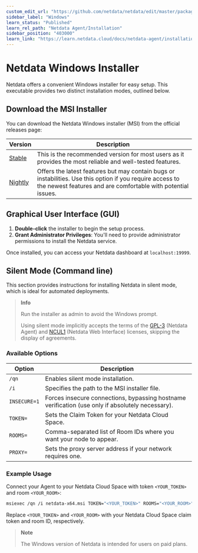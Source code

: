 ```yaml
---
custom_edit_url: "https://github.com/netdata/netdata/edit/master/packaging/windows/WINDOWS_INSTALLER.md"
sidebar_label: "Windows"
learn_status: "Published"
learn_rel_path: "Netdata Agent/Installation"
sidebar_position: "403000"
learn_link: "https://learn.netdata.cloud/docs/netdata-agent/installation/windows"
---
```


# Netdata Windows Installer

Netdata offers a convenient Windows installer for easy setup. This executable provides two distinct installation modes, outlined below.

## Download the MSI Installer

You can download the Netdata Windows installer (MSI) from the official releases page:

| Version                                                                                          | Description                                                                                                                                                               |
|--------------------------------------------------------------------------------------------------|---------------------------------------------------------------------------------------------------------------------------------------------------------------------------|
| [Stable](https://github.com/netdata/netdata/releases/latest/download/netdata-x64.msi)            | This is the recommended version for most users as it provides the most reliable and well-tested features.                                                                 |
| [Nightly](https://github.com/netdata/netdata-nightlies/releases/latest/download/netdata-x64.msi) | Offers the latest features but may contain bugs or instabilities. Use this option if you require access to the newest features and are comfortable with potential issues. |

## Graphical User Interface (GUI)

1. **Double-click** the installer to begin the setup process.
2. **Grant Administrator Privileges**: You'll need to provide administrator permissions to install the Netdata service.

Once installed, you can access your Netdata dashboard at `localhost:19999`.

## Silent Mode (Command line)

This section provides instructions for installing Netdata in silent mode, which is ideal for automated deployments.

> **Info**
>
> Run the installer as admin to avoid the Windows prompt.
>
> Using silent mode implicitly accepts the terms of the [GPL-3](https://raw.githubusercontent.com/netdata/netdata/refs/heads/master/LICENSE) (Netdata Agent) and [NCUL1](https://app.netdata.cloud/LICENSE.txt) (Netdata Web Interface) licenses, skipping the display of agreements.

### Available Options

| Option       | Description                                                                                      |
|--------------|--------------------------------------------------------------------------------------------------|
| `/qn`        | Enables silent mode installation.                                                                |
| `/i`         | Specifies the path to the MSI installer file.                                                    |
| `INSECURE=1` | Forces insecure connections, bypassing hostname verification (use only if absolutely necessary). |
| `TOKEN=`     | Sets the Claim Token for your Netdata Cloud Space.                                               |
| `ROOMS=`     | Comma-separated list of Room IDs where you want your node to appear.                             |
| `PROXY=`     | Sets the proxy server address if your network requires one.                                      |

### Example Usage

Connect your Agent to your Netdata Cloud Space with token `<YOUR_TOKEN>` and room `<YOUR_ROOM>`:

```bash
msiexec /qn /i netdata-x64.msi TOKEN="<YOUR_TOKEN>" ROOMS="<YOUR_ROOM>"
```

Replace `<YOUR_TOKEN>` and `<YOUR_ROOM>` with your Netdata Cloud Space claim token and room ID, respectively.

> **Note**
>
> The Windows version of Netdata is intended for users on paid plans.
